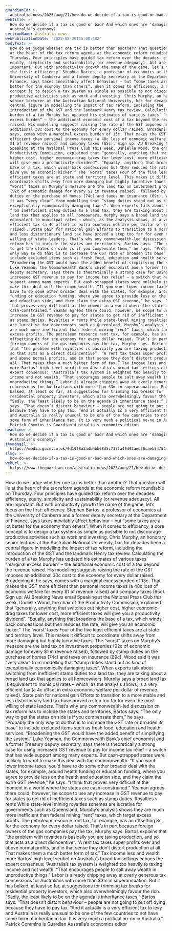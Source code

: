```yaml
---
guardianId: >-
  australia-news/2025/aug/21/how-do-we-decide-if-a-tax-is-good-or-bad-and-which-ones-are-damaging-australias-economy
webTitle: >-
  How do we decide if a tax is good or bad? And which ones are ‘damaging’
  Australia’s economy?
sectionName: Australia news
webPublicationDate: '2025-08-20T15:00:48Z'
bodyText: >-
  How do we judge whether one tax is better than another? That question will lie
  at the heart of the tax reform agenda at the economic reform roundtable on
  Thursday. Four principles have guided tax reform over the decades: efficiency,
  equity, simplicity and sustainability (or revenue adequacy). All are
  important. But with productivity growth the name of the game, let’s focus on
  the first: efficiency. Stephen Bartos, a professor of economics at the
  University of Canberra and a former deputy secretary at the Department of
  Finance, says taxes inevitably affect behaviour – but “some taxes are a lot
  better for the economy than others”. When it comes to efficiency, a core
  concept is to design a tax system as simple as possible to not discourage
  productive activities such as work and investing. Chris Murphy, an honorary
  senior lecturer at the Australian National University, has for decades been a
  central figure in modelling the impact of tax reform, including the
  introduction of the GST and the landmark Henry tax review. Calculating the
  burden of a tax Murphy has updated his estimates of various taxes’ “marginal
  excess burden” – the additional economic cost of a tax beyond the revenue
  raised. His modelling suggests raising the rate of the GST imposes an
  additional 30c cost to the economy for every dollar raised. Broadening it, he
  says, comes with a marginal excess burden of 13c. That makes the GST more
  efficient than personal income taxes (a 48c loss of economic welfare for every
  $1 of revenue raised) and company taxes (65c). Sign up: AU Breaking News email
  Speaking at the National Press Club this week, Danielle Wood, the chair of the
  Productivity Commission, explained that “generally, anything that switches out
  higher cost, higher economic-drag taxes for lower cost, more efficient taxes
  will give you a productivity dividend”. “Equally, anything that broadens the
  base of a tax, which winds back concessions but then reduces the rate, will
  give you an economic kicker.” The ‘worst’ taxes Four of the five least
  efficient taxes are at state and territory level. This makes it difficult to
  coordinate shifts away from more damaging but highly lucrative taxes. The
  “worst” taxes on Murphy’s measure are the land tax on investment properties
  (92c of economic damage for every $1 in revenue raised), followed by stamp
  duties on the purchase of homes (74c) and taxes on insurance (69c). Wood said
  it was “very clear” from modelling that “stamp duties stand out as kind of
  exceptionally economically damaging taxes”. When experts talk about switching
  from inefficient stamp duties to a land tax, they are talking about a broad
  land tax that applies to all homeowners. Murphy says a broad land tax is
  equivalent to municipal rates – which, as the analysis shows, is a very
  efficient tax (a 4c offset in extra economic welfare per dollar of revenue
  raised). State pain for national gain Efforts to transition to a more stable
  and less distortionary land tax have proved a step too far for even the most
  willing of state leaders. That’s why any commonwealth-led discussion on tax
  reform has to include the states and territories, Bartos says. “The only way
  to get the states on side is if you compensate them,” he says. “Probably the
  only way to do that is to increase the GST rate or broaden its base” to
  include excluded items such as fresh food, education and health services.
  “Broadening the GST would have the added benefit of simplifying the system.”
  Luke Yeaman, the Commonwealth Bank’s chief economist and a former Treasury
  deputy secretary, says there is theoretically a strong case for using
  increased GST revenue to pay for income tax relief – a switch that has wide
  support among many experts. But cash-strapped states were unlikely to want to
  make this deal with the commonwealth. “If you want lower income taxes, you’d
  have to do some other broader deal with the states, for example, around health
  funding or education funding, where you agree to provide less on the health
  and education side, and they claim the extra GST revenue,” he says. “I think
  that proves very difficult at the moment in a world where the states are
  cash-constrained.” Yeaman agrees there could, however, be scope to use any
  increase in GST revenue to pay for states to get rid of inefficient taxes such
  as stamp duties. Royalties v rents While state-level mining royalties schemes
  are lucrative for governments such as Queensland, Murphy’s analysis shows they
  are much more inefficient than federal mining “rent” taxes, which target
  excess profits. The petroleum resource rent tax, for example, has an
  offsetting 8c for the economy for every dollar raised. That’s in part because
  foreign owners of the gas companies pay the tax, Murphy says. Bartos explains
  that “the problem with royalties is basically you are taxing production, and
  so that acts as a direct disincentive”. “A rent tax taxes super profits over
  and above normal profits, and in that sense they don’t distort production at
  all. That makes them a much better form of tax.” Tax income less and wealth
  more Bartos’ high level verdict on Australia’s broad tax settings echoes the
  expert consensus: “Australia’s tax system is weighted too heavily to taxing
  income and not wealth. “That encourages people to salt away wealth in
  unproductive things.” Labor is already chipping away at overly generous tax
  concessions for Australians with more than $3m in superannuation. But it has
  balked, at least so far, at suggestions for trimming tax breaks for
  residential property investors, which also overwhelmingly favour the rich.
  “Sadly, the least likely to be on the agenda is inheritance taxes,” Bartos
  says. “That doesn’t distort behaviour – people are not going to put off dying
  because they have to pay tax. “And it actually is a very efficient tax to levy
  and Australia is really unusual to be one of the few countries to not have
  some form of inheritance tax. It is very much a political no-no in Australia.”
  Patrick Commins is Guardian Australia’s economics editor
headline: >-
  How do we decide if a tax is good or bad? And which ones are ‘damaging’
  Australia’s economy?
thumbnail: >-
  https://media.guim.co.uk/9d19f8a3adbabb68d5c737fa49d92aed56caeb34/544_0_3796_3037/500.jpg
slug: >-
  how-do-we-decide-if-a-tax-is-good-or-bad-and-which-ones-are-damaging-australias-economy
webUrl: >-
  https://www.theguardian.com/australia-news/2025/aug/21/how-do-we-decide-if-a-tax-is-good-or-bad-and-which-ones-are-damaging-australias-economy
---
```

How do we judge whether one tax is better than another? That question will lie at the heart of the tax reform agenda at the economic reform roundtable on Thursday. Four principles have guided tax reform over the decades: efficiency, equity, simplicity and sustainability (or revenue adequacy). All are important. But with productivity growth the name of the game, let’s focus on the first: efficiency. Stephen Bartos, a professor of economics at the University of Canberra and a former deputy secretary at the Department of Finance, says taxes inevitably affect behaviour – but “some taxes are a lot better for the economy than others”. When it comes to efficiency, a core concept is to design a tax system as simple as possible to not discourage productive activities such as work and investing. Chris Murphy, an honorary senior lecturer at the Australian National University, has for decades been a central figure in modelling the impact of tax reform, including the introduction of the GST and the landmark Henry tax review. Calculating the burden of a tax Murphy has updated his estimates of various taxes’ “marginal excess burden” – the additional economic cost of a tax beyond the revenue raised. His modelling suggests raising the rate of the GST imposes an additional 30c cost to the economy for every dollar raised. Broadening it, he says, comes with a marginal excess burden of 13c. That makes the GST more efficient than personal income taxes (a 48c loss of economic welfare for every $1 of revenue raised) and company taxes (65c). Sign up: AU Breaking News email Speaking at the National Press Club this week, Danielle Wood, the chair of the Productivity Commission, explained that “generally, anything that switches out higher cost, higher economic-drag taxes for lower cost, more efficient taxes will give you a productivity dividend”. “Equally, anything that broadens the base of a tax, which winds back concessions but then reduces the rate, will give you an economic kicker.” The ‘worst’ taxes Four of the five least efficient taxes are at state and territory level. This makes it difficult to coordinate shifts away from more damaging but highly lucrative taxes. The “worst” taxes on Murphy’s measure are the land tax on investment properties (92c of economic damage for every $1 in revenue raised), followed by stamp duties on the purchase of homes (74c) and taxes on insurance (69c). Wood said it was “very clear” from modelling that “stamp duties stand out as kind of exceptionally economically damaging taxes”. When experts talk about switching from inefficient stamp duties to a land tax, they are talking about a broad land tax that applies to all homeowners. Murphy says a broad land tax is equivalent to municipal rates – which, as the analysis shows, is a very efficient tax (a 4c offset in extra economic welfare per dollar of revenue raised). State pain for national gain Efforts to transition to a more stable and less distortionary land tax have proved a step too far for even the most willing of state leaders. That’s why any commonwealth-led discussion on tax reform has to include the states and territories, Bartos says. “The only way to get the states on side is if you compensate them,” he says. “Probably the only way to do that is to increase the GST rate or broaden its base” to include excluded items such as fresh food, education and health services. “Broadening the GST would have the added benefit of simplifying the system.” Luke Yeaman, the Commonwealth Bank’s chief economist and a former Treasury deputy secretary, says there is theoretically a strong case for using increased GST revenue to pay for income tax relief – a switch that has wide support among many experts. But cash-strapped states were unlikely to want to make this deal with the commonwealth. “If you want lower income taxes, you’d have to do some other broader deal with the states, for example, around health funding or education funding, where you agree to provide less on the health and education side, and they claim the extra GST revenue,” he says. “I think that proves very difficult at the moment in a world where the states are cash-constrained.” Yeaman agrees there could, however, be scope to use any increase in GST revenue to pay for states to get rid of inefficient taxes such as stamp duties. Royalties v rents While state-level mining royalties schemes are lucrative for governments such as Queensland, Murphy’s analysis shows they are much more inefficient than federal mining “rent” taxes, which target excess profits. The petroleum resource rent tax, for example, has an offsetting 8c for the economy for every dollar raised. That’s in part because foreign owners of the gas companies pay the tax, Murphy says. Bartos explains that “the problem with royalties is basically you are taxing production, and so that acts as a direct disincentive”. “A rent tax taxes super profits over and above normal profits, and in that sense they don’t distort production at all. That makes them a much better form of tax.” Tax income less and wealth more Bartos’ high level verdict on Australia’s broad tax settings echoes the expert consensus: “Australia’s tax system is weighted too heavily to taxing income and not wealth. “That encourages people to salt away wealth in unproductive things.” Labor is already chipping away at overly generous tax concessions for Australians with more than $3m in superannuation. But it has balked, at least so far, at suggestions for trimming tax breaks for residential property investors, which also overwhelmingly favour the rich. “Sadly, the least likely to be on the agenda is inheritance taxes,” Bartos says. “That doesn’t distort behaviour – people are not going to put off dying because they have to pay tax. “And it actually is a very efficient tax to levy and Australia is really unusual to be one of the few countries to not have some form of inheritance tax. It is very much a political no-no in Australia.” Patrick Commins is Guardian Australia’s economics editor
